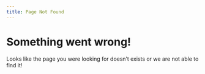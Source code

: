 ```yaml
---
title: Page Not Found
---
```


# Something went wrong!

Looks like the page you were looking for doesn't exists or  we are not able to find it!

